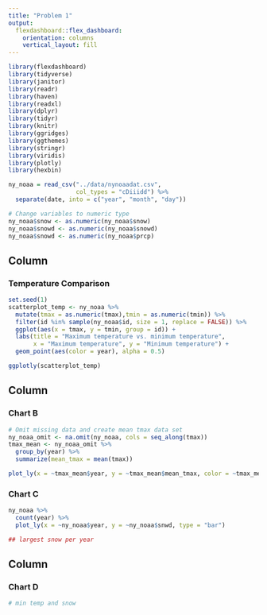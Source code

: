```yaml
---
title: "Problem 1"
output: 
  flexdashboard::flex_dashboard:
    orientation: columns
    vertical_layout: fill
---
```


```r
library(flexdashboard)
library(tidyverse)
library(janitor)
library(readr)
library(haven)
library(readxl)
library(dplyr)
library(tidyr)
library(knitr)
library(ggridges)
library(ggthemes)
library(stringr)
library(viridis)
library(plotly)
library(hexbin)
```

```r
ny_noaa = read_csv("../data/nynoaadat.csv", 
                   col_types = "cDiiidd") %>%
  separate(date, into = c("year", "month", "day"))

# Change variables to numeric type
ny_noaa$snow <- as.numeric(ny_noaa$snow)
ny_noaa$snowd <- as.numeric(ny_noaa$snowd)
ny_noaa$snowd <- as.numeric(ny_noaa$prcp)
```

Column {data-width=650}
-----------------------------------------------------------------------

### Temperature Comparison

```r
set.seed(1)
scatterplot_temp <- ny_noaa %>% 
  mutate(tmax = as.numeric(tmax),tmin = as.numeric(tmin)) %>% 
  filter(id %in% sample(ny_noaa$id, size = 1, replace = FALSE)) %>% 
  ggplot(aes(x = tmax, y = tmin, group = id)) +
  labs(title = "Maximum temperature vs. minimum temperature", 
       x = "Maximum temperature", y = "Minimum temperature") +
  geom_point(aes(color = year), alpha = 0.5) 

ggplotly(scatterplot_temp)
```

Column {data-width=350}
-----------------------------------------------------------------------

### Chart B

```r
# Omit missing data and create mean tmax data set
ny_noaa_omit <- na.omit(ny_noaa, cols = seq_along(tmax))
tmax_mean <- ny_noaa_omit %>%
  group_by(year) %>%
  summarize(mean_tmax = mean(tmax))

plot_ly(x = ~tmax_mean$year, y = ~tmax_mean$mean_tmax, color = ~tmax_mean$year, type = "bar")
```

### Chart C

```r
ny_noaa %>% 
  count(year) %>%
  plot_ly(x = ~ny_noaa$year, y = ~ny_noaa$snwd, type = "bar")

## largest snow per year
```

Column {data-width=350}
-----------------------------------------------------------------------

### Chart D

```r
# min temp and snow
```